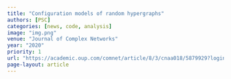 ```yaml
---
title: "Configuration models of random hypergraphs"
authors: [PSC]
categories: [news, code, analysis]
image: "img.png"
venue: "Journal of Complex Networks"
year: "2020"
priority: 1
url: "https://academic.oup.com/comnet/article/8/3/cnaa018/5879929?login=true"
page-layout: article
---
```

